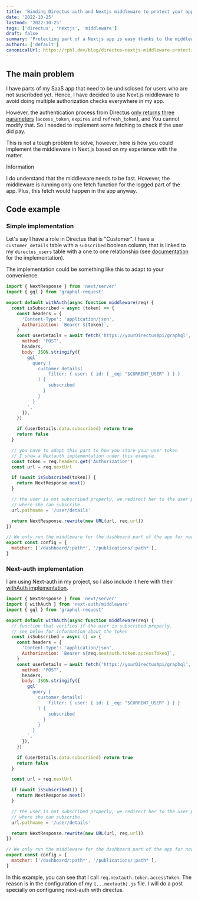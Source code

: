 ```yaml
---
title: 'Binding Directus auth and Nextjs middleware to protect your app'
date: '2022-10-25'
lastmod: '2022-10-25'
tags: ['directus', 'nextjs', 'middleware']
draft: false
summary: 'Protecting part of a Nextjs app is easy thanks to the middleware. I will show some custom logic.'
authors: ['default']
canonicalUrl: https://rphl.dev/blog/directus-nextjs-middleware-protection
---
```


## The main problem

I have parts of my SaaS app that need to be undisclosed for users who are not suscribded yet.
Hence, I have decided to use Next.js middleware to avoid doing multiple authorization checks everywhere in my app.

However, the authentication process from Directus
[only returns three parameters](https://docs.directus.io/reference/authentication.html#response-attributes)
(`access_token`, `expires` and `refresh_token`), and You cannot modify that.
So I needed to implement some fetching to check if the user did pay.

This is not a tough problem to solve, however, here is how you could implement the middleware in Next.js
based on my experience with the matter.

<div className="px-4 pt-4 pb-2 mb-4 text-orange-700 bg-orange-100 rounded-lg dark:bg-orange-200 dark:text-orange-800">
  <p className="m-0 pb-0 text-lg font-medium">Information</p>
  <p className="m-0 pt-0 text-lg">
    I do understand that the middleware needs to be fast. However, the middleware is running only
    one fetch function for the logged part of the app. Plus, this fetch would happen in the app
    anyway.
  </p>
</div>

<TOCInline toc={props.toc} asDisclosure toHeading={3} />

## Code example

### Simple implementation

Let's say I have a role in Directus that is "Customer". I have a `customer_details` table
with a `subscribed` boolean column, that is linked to my `directus_users` table with a
one to one relationship (see [documentation](https://docs.directus.io/configuration/data-model/relationships.html#one-to-one-o2o)
for the implementation).

The implementation could be something like this to adapt to your convenience.

```jsx:middleware.js
import { NextResponse } from 'next/server'
import { gql } from 'graphql-request'

export default withAuth(async function middleware(req) {
  const isSubscribed = async (token) => {
    const headers = {
      'Content-Type': 'application/json',
      Authorization: `Bearer ${token}`,
    }
    const userDetails = await fetch('https://yourDirectusApi/graphql', {
      method: 'POST',
      headers,
      body: JSON.stringify({
        gql`
          query {
            customer_details(
                filter: { user: { id: { _eq: "$CURRENT_USER" } } }
            ) {
                subscribed
              }
            }
          }
        `,
      }),
    })

    if (userDetails.data.subscribed) return true
    return false
  }

  // you have to adapt this part to how you store your user token
  // I show a Nextauth implementation under this example.
  const token = req.headers.get('Authorization')
  const url = req.nextUrl

  if (await isSubscribed(token)) {
    return NextResponse.next()
  }

  // the user is not subscribed properly, we redirect her to the user panel
  // where she can subscribe.
  url.pathname = '/user/details'

  return NextResponse.rewrite(new URL(url, req.url))
})

// We only run the middleware for the dashboard part of the app for now.
export const config = {
  matcher: ['/dashboard/:path*', '/publications/:path*'],
}
```

### Next-auth implementation

I am using Next-auth in my project, so I also include it here with their
[withAuth implementation](https://next-auth.js.org/configuration/nextjs#advanced-usage).

```jsx:middelware.js
import { NextResponse } from 'next/server'
import { withAuth } from 'next-auth/middleware'
import { gql } from 'graphql-request'

export default withAuth(async function middleware(req) {
  // function that verifies if the user is subscribed properly.
  // see below for information about the token
  const isSubscribed = async () => {
    const headers = {
      'Content-Type': 'application/json',
      Authorization: `Bearer ${req.nextauth.token.accessToken}`,
    }
    const userDetails = await fetch('https://yourDirectusApi/graphql', {
      method: 'POST',
      headers,
      body: JSON.stringify({
        gql`
          query {
            customer_details(
                filter: { user: { id: { _eq: "$CURRENT_USER" } } }
            ) {
                subscribed
              }
            }
          }
        `,
      }),
    })

    if (userDetails.data.subscribed) return true
    return false
  }

  const url = req.nextUrl

  if (await isSubscribed()) {
    return NextResponse.next()
  }

  // the user is not subscribed properly, we redirect her to the user panel
  // where she can subscribe.
  url.pathname = '/user/details'

  return NextResponse.rewrite(new URL(url, req.url))
})

// We only run the middleware for the dashboard part of the app for now.
export const config = {
  matcher: ['/dashboard/:path*', '/publications/:path*'],
}
```

In this example, you can see that I call `req.nextauth.token.accessToken`. The reason is
in the configuration of my `[...nextauth].js` file. I will do a post specially on configuring
next-auth with directus.
